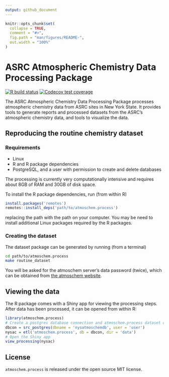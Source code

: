 ```yaml
---
output: github_document
---
```


<!-- README.md is generated from README.Rmd. Please edit that file -->

```r
knitr::opts_chunk$set(
  collapse = TRUE,
  comment = "#>",
  fig.path = "man/figures/README-",
  out.width = "100%"
)
```

# ASRC Atmospheric Chemistry Data Processing Package

[![R build status](https://github.com/ASRCsoft/atmoschem.process/workflows/R-CMD-check/badge.svg)](https://github.com/ASRCsoft/atmoschem.process/actions) [![Codecov test coverage](https://codecov.io/gh/ASRCsoft/atmoschem.process/branch/master/graph/badge.svg)](https://codecov.io/gh/ASRCsoft/atmoschem.process?branch=master)

The ASRC Atmospheric Chemistry Data Processing Package processes atmospheric chemistry data from ASRC sites in New York State. It provides tools to generate reports and processed datasets from the ASRC's atmospheric chemistry data, and tools to visualize the data.

## Reproducing the routine chemistry dataset

### Requirements

- Linux
- R and R package dependencies
- PostgreSQL, and a user with permission to create and delete databases

The processing is currently very computationally intensive and requires about 8GB of RAM and 30GB of disk space.

To install the R package dependencies, run (from within R)

```R
install.packages('remotes')
remotes::install_deps('path/to/atmoschem.process')
```

replacing the path with the path on your computer. You may be need to install additional Linux packages required by the R packages.

### Creating the dataset

The dataset package can be generated by running (from a terminal)

```sh
cd path/to/atmoschem.process
make routine_dataset
```

You will be asked for the atmoschem server's data password (twice), which can be obtained from [the atmoschem website](http://atmoschem.asrc.cestm.albany.edu/).

## Viewing the data

The R package comes with a Shiny app for viewing the processing steps. After data has been processed, it can be opened from within R:

```R
library(atmoschem.process)
# Create a postgres database connection and atmoschem.process dataset object
dbcon = src_postgres(dbname = 'nysatmoschemdb', user = 'user')
nysac = etl('atmoschem.process', db = dbcon, dir = 'data')
# Open the Shiny app
view_processing(nysac)
```

## License

`atmoschem.process` is released under the open source MIT license.
